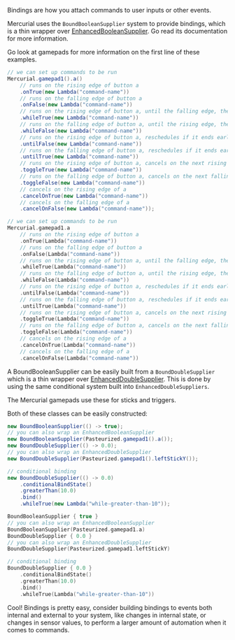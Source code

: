 Bindings are how you attach commands to user inputs or other events.

Mercurial uses the `BoundBooleanSupplier` system to provide bindings, which is
a thin wrapper over
[EnhancedBooleanSupplier](/Core/enhancedsuppliers/enhanced_boolean_supplier).
Go read its documentation for more information.

Go look at gamepads for more information on the first line of these examples.
<CodeGroup>
```java Java
// we can set up commands to be run
Mercurial.gamepad1().a()
	// runs on the rising edge of button a
	.onTrue(new Lambda("command-name"))
	// runs on the falling edge of button a
	.onFalse(new Lambda("command-name"))
	// runs on the rising edge of button a, until the falling edge, then ends naturally
	.whileTrue(new Lambda("command-name"))
	// runs on the falling edge of button a, until the rising edge, then ends naturally
	.whileFalse(new Lambda("command-name"))
	// runs on the rising edge of button a, reschedules if it ends early, until the falling edge, then ends naturally
	.untilFalse(new Lambda("command-name"))
	// runs on the falling edge of button a, reschedules if it ends early, until the rising edge, then ends naturally
	.untilTrue(new Lambda("command-name"))
	// runs on the rising edge of button a, cancels on the next rising edge
	.toggleTrue(new Lambda("command-name"))
	// runs on the falling edge of button a, cancels on the next falling edge
	.toggleFalse(new Lambda("command-name"))
	// cancels on the rising edge of a
	.cancelOnTrue(new Lambda("command-name"))
	// cancels on the falling edge of a
	.cancelOnFalse(new Lambda("command-name"));
```
```kt Kotlin
// we can set up commands to be run
Mercurial.gamepad1.a
	// runs on the rising edge of button a
	.onTrue(Lambda("command-name"))
	// runs on the falling edge of button a
	.onFalse(Lambda("command-name"))
	// runs on the rising edge of button a, until the falling edge, then ends naturally
	.whileTrue(Lambda("command-name"))
	// runs on the falling edge of button a, until the rising edge, then ends naturally
	.whileFalse(Lambda("command-name"))
	// runs on the rising edge of button a, reschedules if it ends early, until the falling edge, then ends naturally
	.untilFalse(Lambda("command-name"))
	// runs on the falling edge of button a, reschedules if it ends early, until the rising edge, then ends naturally
	.untilTrue(Lambda("command-name"))
	// runs on the rising edge of button a, cancels on the next rising edge
	.toggleTrue(Lambda("command-name"))
	// runs on the falling edge of button a, cancels on the next falling edge
	.toggleFalse(Lambda("command-name"))
	// cancels on the rising edge of a
	.cancelOnTrue(Lambda("command-name"))
	// cancels on the falling edge of a
	.cancelOnFalse(Lambda("command-name"))
```
</CodeGroup>

A BoundBooleanSupplier can be easily built from a `BoundDoubleSupplier` which is
a thin wrapper over
[EnhancedDoubleSupplier](/Core/enhancedsuppliers/enhanced_numeric_supplier).
This is done by using the same conditional system built into
`EnhancedDoubleSuppliers`.

The Mercurial gamepads use these for sticks and triggers.

Both of these classes can be easily constructed:
<CodeGroup>
```java Java
new BoundBooleanSupplier(() -> true);
// you can also wrap an EnhancedBooleanSupplier
new BoundBooleanSupplier(Pasteurized.gamepad1().a());
new BoundDoubleSupplier(() -> 0.0);
// you can also wrap an EnhancedDoubleSupplier
new BoundDoubleSupplier(Pasteurized.gamepad1().leftStickY());

// conditional binding
new BoundDoubleSupplier(() -> 0.0)
	.conditionalBindState()
	.greaterThan(10.0)
	.bind()
	.whileTrue(new Lambda("while-greater-than-10"));
```
```kt Kotlin
BoundBooleanSupplier { true }
// you can also wrap an EnhancedBooleanSupplier
BoundBooleanSupplier(Pasteurized.gamepad1.a)
BoundDoubleSupplier { 0.0 }
// you can also wrap an EnhancedDoubleSupplier
BoundDoubleSupplier(Pasteurized.gamepad1.leftStickY)

// conditional binding
BoundDoubleSupplier { 0.0 }
	.conditionalBindState()
	.greaterThan(10.0)
	.bind()
	.whileTrue(Lambda("while-greater-than-10"))
```
</CodeGroup>

Cool! Bindings is pretty easy, consider building bindings to events both
internal and external to your system, like changes in internal state, or changes
in sensor values, to perform a larger amount of automation when it comes to
commands.
